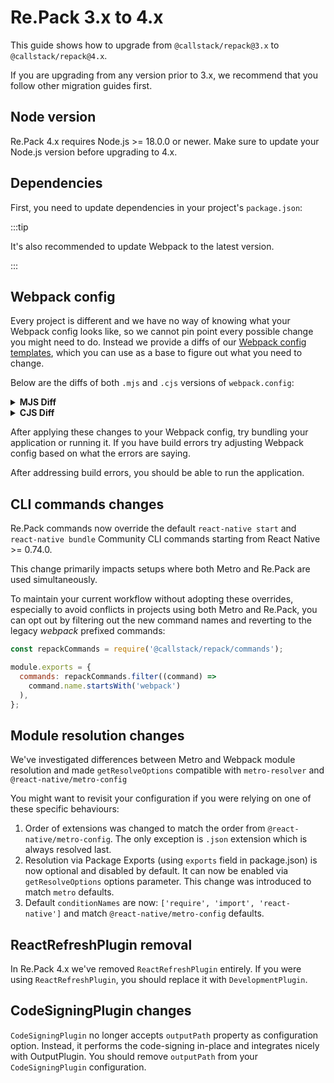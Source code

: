 
# Re.Pack 3.x to 4.x

This guide shows how to upgrade from `@callstack/repack@3.x` to `@callstack/repack@4.x`.

If you are upgrading from any version prior to 3.x, we recommend that you follow other migration guides first.

## Node version

Re.Pack 4.x requires Node.js >= 18.0.0 or newer.
Make sure to update your Node.js version before upgrading to 4.x.

## Dependencies

First, you need to update dependencies in your project's `package.json`:

<PackageManagerTabs command="install -D @callstack/repack@^4.0.0" />

:::tip

It's also recommended to update Webpack to the latest version.

:::

## Webpack config

Every project is different and we have no way of knowing what your Webpack config looks like, so we cannot
pin point every possible change you might need to do. Instead we provide a diffs of our
[Webpack config templates](https://github.com/callstack/repack/tree/HEAD/templates),
which you can use as a base to figure out what you need to change.

Below are the diffs of both `.mjs` and `.cjs` versions of `webpack.config`:

<details>
  <summary>
    <strong>MJS Diff</strong>
  </summary>
  <CodeBlock language="diff">{webpackDiffMJS}</CodeBlock>
</details>

<details>
  <summary>
    <strong>CJS Diff</strong>
  </summary>
  <CodeBlock language="diff">{webpackDiffCJS}</CodeBlock>
</details>

After applying these changes to your Webpack config, try bundling your application or running it.
If you have build errors try adjusting Webpack config based on what the errors are saying.

After addressing build errors, you should be able to run the application.

## CLI commands changes

Re.Pack commands now override the default `react-native start` and `react-native bundle`
Community CLI commands starting from React Native >= 0.74.0.

This change primarily impacts setups where both Metro and Re.Pack are used simultaneously.

To maintain your current workflow without adopting these overrides,
especially to avoid conflicts in projects using both Metro and Re.Pack,
you can opt out by filtering out the new command names and reverting to the legacy _webpack_ prefixed commands:

```js title="react-native.config.js"
const repackCommands = require('@callstack/repack/commands');

module.exports = {
  commands: repackCommands.filter((command) =>
    command.name.startsWith('webpack')
  ),
};
```

## Module resolution changes

We've investigated differences between Metro and Webpack module resolution and
made `getResolveOptions` compatible with `metro-resolver` and `@react-native/metro-config`

You might want to revisit your configuration if you were relying on one of these specific behaviours:

1. Order of extensions was changed to match the order from `@react-native/metro-config`.
   The only exception is `.json` extension which is always resolved last.
2. Resolution via Package Exports (using `exports` field in package.json)
   is now optional and disabled by default. It can now be enabled via `getResolveOptions`
   options parameter. This change was introduced to match `metro` defaults.
3. Default `conditionNames` are now: `['require', 'import', 'react-native']` and
   match `@react-native/metro-config` defaults.

## ReactRefreshPlugin removal

In Re.Pack 4.x we've removed `ReactRefreshPlugin` entirely.
If you were using `ReactRefreshPlugin`, you should replace it with `DevelopmentPlugin`.

## CodeSigningPlugin changes

`CodeSigningPlugin` no longer accepts `outputPath` property as configuration option.
Instead, it performs the code-signing in-place and integrates nicely with OutputPlugin.
You should remove `outputPath` from your `CodeSigningPlugin` configuration.

